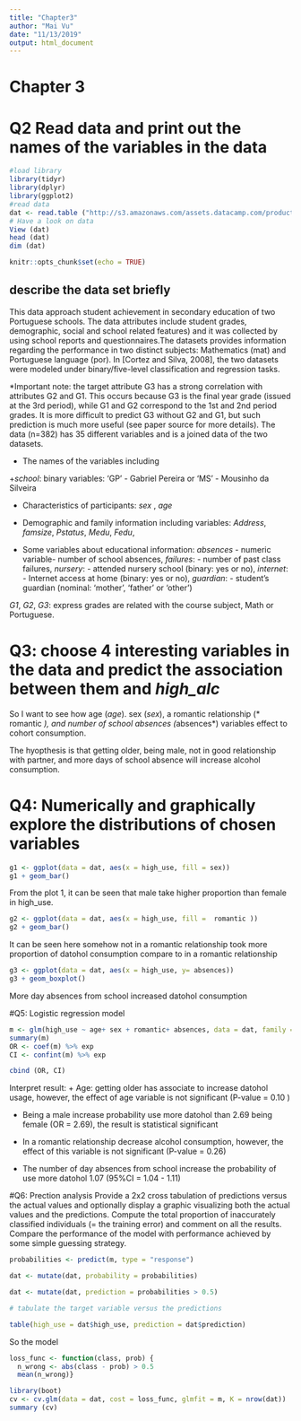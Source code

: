 ```yaml
---
title: "Chapter3"
author: "Mai Vu"
date: "11/13/2019"
output: html_document
---
```



# Chapter 3

# Q2 Read data and print out the names of the variables in the data 
```r
#load library
library(tidyr)
library(dplyr)
library(ggplot2)
#read data
dat <- read.table ("http://s3.amazonaws.com/assets.datacamp.com/production/course_2218/datasets/alc.txt", sep = ",", header = T)
# Have a look on data 
View (dat)
head (dat)
dim (dat)

knitr::opts_chunk$set(echo = TRUE)
```
##  describe the data set briefly

This data approach student achievement in secondary education of two Portuguese schools. The data attributes include student grades, demographic, social and school related features) and it was collected by using school reports and questionnaires.The datasets provides information regarding the performance in two distinct subjects: Mathematics (mat) and Portuguese language (por). In [Cortez and Silva, 2008], the two datasets were modeled under binary/five-level classification and regression tasks. 

*Important note: the target attribute G3 has a strong correlation with attributes G2 and G1. This occurs because G3 is the final year grade (issued at the 3rd period), while G1 and G2 correspond to the 1st and 2nd period grades. It is more difficult to predict G3 without G2 and G1, but such prediction is much more useful (see paper source for more details). The data (n=382) has 35 different variables and is a joined data of the two datasets. 

+ The names of the variables including 

+*school*: binary variables: 'GP' - Gabriel Pereira or 'MS' - Mousinho da Silveira

+ Characteristics of participants: *sex* , *age*

+ Demographic and family information including variables: *Address*, *famsize*, *Pstatus*, *Medu*, *Fedu*, 


+ Some variables about educational information: *absences* - numeric variable- number of school absences, *failures*: - number of past class failures, *nursery*: - attended nursery school (binary: yes or no), *internet*: - Internet access at home (binary: yes or no), *guardian*: - student's guardian (nominal: 'mother', 'father' or 'other')

*G1*, *G2*, *G3*: express grades are related with the course subject, Math or Portuguese.

# Q3: choose 4 interesting variables in the data and predict the association between them and *high_alc* 

So I want to see how age (*age*). sex (*sex*), a romantic relationship (* romantic *), and number of school absences (*absences*) variables effect to cohort consumption. 

The hyopthesis is that getting older, being male, not in good relationship with partner, and more days of school absence will increase alcohol consumption.

# Q4: Numerically and graphically explore the distributions of chosen variables

```r
g1 <- ggplot(data = dat, aes(x = high_use, fill = sex))
g1 + geom_bar() 
```
From the plot 1, it can be seen that male take higher proportion than female in high_use.


```r
g2 <- ggplot(data = dat, aes(x = high_use, fill =  romantic ))
g2 + geom_bar()
```

It can be seen here somehow not in a romantic relationship took more proportion of datohol consumption compare to in a romantic relationship


```r
g3 <- ggplot(data = dat, aes(x = high_use, y= absences))
g3 + geom_boxplot()
```

More day absences from school increased datohol consumption

#Q5: Logistic regression model

```r
m <- glm(high_use ~ age+ sex + romantic+ absences, data = dat, family = "binomial")
summary(m)
OR <- coef(m) %>% exp
CI <- confint(m) %>% exp

cbind (OR, CI)
```

Interpret result:
+ Age: getting older has associate to increase datohol usage, however, the effect of age variable is not significant (P-value =  0.10 )

+ Being a male increase probability use more datohol than 2.69 being female (OR = 2.69), the result is statistical significant 

+ In a romantic relationship decrease alcohol consumption, however, the effect of this variable is not significant (P-value = 0.26)

+ The number of day absences from school increase the probability of use more datohol 1.07 (95%CI = 1.04 - 1.11)

#Q6: Prection analysis
Provide a 2x2 cross tabulation of predictions versus the actual values and optionally display a graphic visualizing both the actual values and the predictions. Compute the total proportion of inaccurately classified individuals (= the training error) and comment on all the results. Compare the performance of the model with performance achieved by some simple guessing strategy.

```r

probabilities <- predict(m, type = "response")

dat <- mutate(dat, probability = probabilities)

dat <- mutate(dat, prediction = probabilities > 0.5)

# tabulate the target variable versus the predictions

table(high_use = dat$high_use, prediction = dat$prediction)

```

So the model 

```r
loss_func <- function(class, prob) {
  n_wrong <- abs(class - prob) > 0.5
  mean(n_wrong)}

library(boot)
cv <- cv.glm(data = dat, cost = loss_func, glmfit = m, K = nrow(dat))
summary (cv)

```



 

